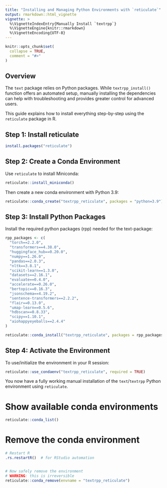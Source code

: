 ```yaml
---
title: "Installing and Managing Python Environments with `reticulate`"
output: rmarkdown::html_vignette
vignette: >
  %\VignetteIndexEntry{Manually Install `textrpp`}
  %\VignetteEngine{knitr::rmarkdown}
  %\VignetteEncoding{UTF-8}
---
```


```r
knitr::opts_chunk$set(
  collapse = TRUE,
  comment = "#>"
)
```


## Overview

The `text` package relies on Python packages. While `textrpp_install()`  function offers an automated setup, manually installing the dependencies can help with troubleshooting and provides greater control for advanced users.

This guide explains how to install everything step-by-step using the `reticulate` package in R.

## Step 1: Install reticulate

```r
install.packages("reticulate")
```

## Step 2: Create a Conda Environment

Use `reticulate` to install Miniconda:

```r
reticulate::install_miniconda()
```

Then create a new conda environment with Python 3.9:

```r
reticulate::conda_create("textrpp_reticulate", packages = "python=3.9")
```

## Step 3: Install Python Packages

Install the required python packages (rpp) needed for the text-package:

```r
rpp_packages <- c(
  "torch==2.2.0",
  "transformers==4.38.0",
  "huggingface_hub==0.20.0",
  "numpy==1.26.0",
  "pandas==2.0.3",
  "nltk==3.8.1",
  "scikit-learn==1.3.0",
  "datasets==2.16.1",
  "evaluate==0.4.0",
  "accelerate==0.26.0",
  "bertopic==0.16.3",
  "jsonschema==4.19.2",
  "sentence-transformers==2.2.2",
  "flair==0.13.0",
  "umap-learn==0.5.6",
  "hdbscan==0.8.33",
  "scipy==1.10.1",
  "aiohappyeyeballs==2.4.4"
)

reticulate::conda_install("textrpp_reticulate", packages = rpp_packages, pip = TRUE)
```

## Step 4: Activate the Environment

To use/initialize the environment in your R session:

```r
reticulate::use_condaenv("textrpp_reticulate", required = TRUE)
```


You now have a fully working manual installation of the `text`/`textrpp` Python environment using `reticulate`.


# Show available conda environments
```r
reticulate::conda_list()

```

# Remove the conda environment
```r
# Restart R
.rs.restartR()  # for RStudio automation


# Now safely remove the environment
# WARNING: this is irreversible
reticulate::conda_remove(envname = "textrpp_reticulate")

```

